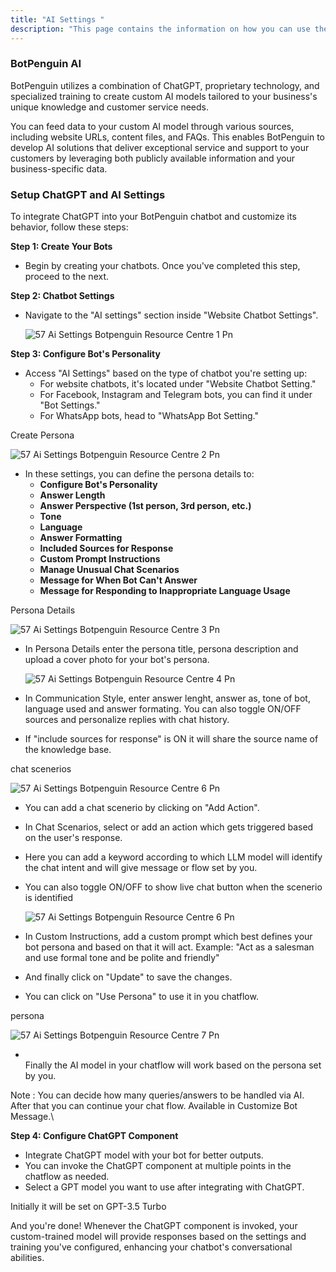 ```yaml
---
title: "AI Settings "
description: "This page contains the information on how you can use the BotPenguin AI to enhance your chatbot capabilities."
---
```


### **BotPenguin AI**

BotPenguin utilizes a combination of ChatGPT, proprietary technology, and specialized training to create custom AI models tailored to your business's unique knowledge and customer service needs.

You can feed data to your custom AI model through various sources, including website URLs, content files, and FAQs. This enables BotPenguin to develop AI solutions that deliver exceptional service and support to your customers by leveraging both publicly available information and your business-specific data.

### **Setup ChatGPT and AI Settings**

To integrate ChatGPT into your BotPenguin chatbot and customize its behavior, follow these steps:

**Step 1: Create Your Bots**

- Begin by creating your chatbots. Once you've completed this step, proceed to the next.

**Step 2: Chatbot Settings**

- Navigate to the "AI settings" section inside "Website Chatbot Settings".

  ![57 Ai Settings Botpenguin Resource Centre 1 Pn](/images/how-botpenguin-works/website-ai-setting/57.ai_settings__botpenguin_resource_centre-1.png)

**Step 3: Configure Bot's Personality**

- Access "AI Settings" based on the type of chatbot you're setting up:
  - For website chatbots, it's located under "Website Chatbot Setting."
  - For Facebook, Instagram and Telegram bots, you can find it under "Bot Settings."
  - For WhatsApp bots, head to "WhatsApp Bot Setting."

Create Persona

![57 Ai Settings Botpenguin Resource Centre 2 Pn](/images/how-botpenguin-works/website-ai-setting/57.ai_settings__botpenguin_resource_centre-2.png)

- In these settings, you can define the persona details to:
  - **Configure Bot's Personality**
  - **Answer Length**
  - **Answer Perspective (1st person, 3rd person, etc.)**
  - **Tone**
  - **Language**
  - **Answer Formatting**
  - **Included Sources for Response**
  - **Custom Prompt Instructions**
  - **Manage Unusual Chat Scenarios**
  - **Message for When Bot Can't Answer**
  - **Message for Responding to Inappropriate Language Usage**

Persona Details

![57 Ai Settings Botpenguin Resource Centre 3 Pn](/images/how-botpenguin-works/website-ai-setting/57.ai_settings__botpenguin_resource_centre-3.png)

- In Persona Details enter the persona title, persona description and upload a cover photo for your bot's persona.

  ![57 Ai Settings Botpenguin Resource Centre 4 Pn](/images/how-botpenguin-works/website-ai-setting/57.ai_settings__botpenguin_resource_centre-4.png)
- In Communication Style, enter answer lenght, answer as, tone of bot, language used and answer formating. You can also toggle ON/OFF sources and personalize replies with chat history.
- If "include sources for response" is ON it will share the source name of the knowledge base.

chat scenerios

![57 Ai Settings Botpenguin Resource Centre 6 Pn](/images/how-botpenguin-works/website-ai-setting/57.ai_settings__botpenguin_resource_centre-5.png)

- You can add a chat scenerio by clicking on "Add Action".
- In Chat Scenarios, select or add an action which gets triggered based on the user's response.
- Here you can add a keyword according to which LLM model will identify the chat intent and will give message or flow set by you.
- You can also toggle ON/OFF to show live chat button when the scenerio is identified

  ![57 Ai Settings Botpenguin Resource Centre 6 Pn](/images/how-botpenguin-works/website-ai-setting/57.ai_settings__botpenguin_resource_centre-6.png)
- In Custom Instructions, add a custom prompt which best defines your bot persona and based on that it will act. Example: "Act as a salesman and use formal tone and be polite and friendly"
- And finally click on "Update" to save the changes.
- You can click on "Use Persona" to use it in you chatflow.

persona

![57 Ai Settings Botpenguin Resource Centre 7 Pn](/images/how-botpenguin-works/website-ai-setting/57.ai_settings__botpenguin_resource_centre-7.png)

- \
  Finally the AI model in your chatflow will work based on the persona set by you.

Note : You can decide how many queries/answers to be handled via AI. After that you can continue your chat flow. Available in Customize Bot Message.\\

**Step 4: Configure ChatGPT Component**

- Integrate ChatGPT model with your bot for better outputs.
- You can invoke the ChatGPT component at multiple points in the chatflow as needed.
- Select a GPT model you want to use after integrating with ChatGPT.

<Info>
  Initially it will be set on GPT-3.5 Turbo
</Info>

And you're done\! Whenever the ChatGPT component is invoked, your custom-trained model will provide responses based on the settings and training you've configured, enhancing your chatbot's conversational abilities.